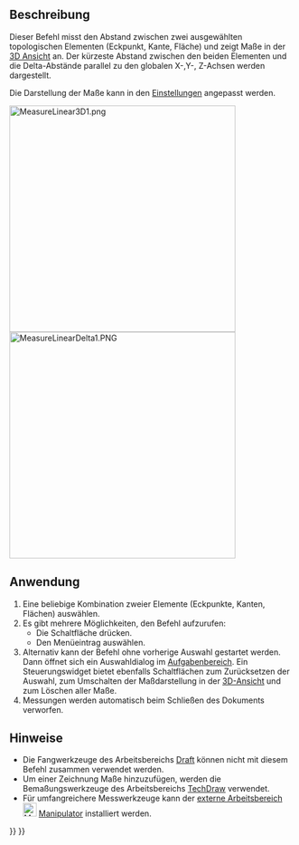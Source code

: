 <languages/>

{{Docnav/de
|
|
|[[Part_Workbench/de|Part]]
|IconL=
|IconR=
|IconC=Workbench_Part.svg
}}

{{VeryImportantMessage|Dieser Befehl ist veraltet und wird in {{VersionPlus/de|1.0}} nicht mehr zur Verfügung stehen.<br>Stattdessen kann [[Image:Std_Measure.svg|24px]] [[Std_Measure/de|Std Messen]] verwendet werden.}}

{{GuiCommand/de
|Name=Part Measure Linear
|Name/de=Part Messung Abstand
|MenuLocation=Messen → Linear messen
|Workbenches=[[Part_Workbench/de|Part]]
|SeeAlso=[[Std_MeasureDistance/de|Std AbstandMessen]], [[Draft_Dimension/de|Draft Maß]]
}}

<span id="Description"></span>
==Beschreibung==

Dieser Befehl misst den Abstand zwischen zwei ausgewählten topologischen Elementen (Eckpunkt, Kante, Fläche) und zeigt Maße in der [[3D_view/de|3D Ansicht]] an. Der kürzeste Abstand zwischen den beiden Elementen und die Delta-Abstände parallel zu den globalen X-,Y-, Z-Achsen werden dargestellt.

Die Darstellung der Maße kann in den [[PartDesign_Preferences/de#Messen|Einstellungen]] angepasst werden.

[[File:MeasureLinear3D1.png|400px]]
[[File:MeasureLinearDelta1.PNG|400px]]

<span id="Usage"></span>
==Anwendung==

# Eine beliebige Kombination zweier Elemente (Eckpunkte, Kanten, Flächen) auswählen.
# Es gibt mehrere Möglichkeiten, den Befehl aufzurufen:
#* Die Schaltfläche {{Button|[[Image:Part_Measure_Linear.svg|16px]] [[Part_Measure_Linear/de|Linear messen]]}} drücken.
#* Den Menüeintrag {{MenuCommand|Messen → [[Image:Part_Measure_Linear.svg|16px]] Linear messen}} auswählen.
# Alternativ kann der Befehl ohne vorherige Auswahl gestartet werden. Dann öffnet sich ein Auswahldialog im [[Task_panel/de|Aufgabenbereich]]. Ein Steuerungswidget bietet ebenfalls Schaltflächen zum Zurücksetzen der Auswahl, zum Umschalten der Maßdarstellung in der [[3D_view/de|3D-Ansicht]] und zum Löschen aller Maße.
# Messungen werden automatisch beim Schließen des Dokuments verworfen.

<span id="Notes"></span>
==Hinweise==

* Die Fangwerkzeuge des Arbeitsbereichs [[Draft_Workbench/de|Draft]] können nicht mit diesem Befehl zusammen verwendet werden.
* Um einer Zeichnung Maße hinzuzufügen, werden die Bemaßungswerkzeuge des Arbeitsbereichs [[TechDraw_Workbench/de|TechDraw]] verwendet.
* Für umfangreichere Messwerkzeuge kann der [[External_workbenches/de|externe Arbeitsbereich]] [[Image:Manipulator_workbench_icon.svg|24px|link=Manipulator_Workbench/de]] [[Manipulator_Workbench/de|Manipulator]] installiert werden.


{{Docnav/de
|
|
|[[Part_Workbench/de|Part]]
|IconL=
|IconR=
|IconC=Workbench_Part.svg
}}

{{Part Tools navi{{#translation:}}}}
{{Userdocnavi{{#translation:}}}}